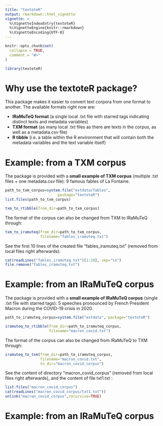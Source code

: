 ```yaml
---
title: "textoteR"
output: rmarkdown::html_vignette
vignette: >
  %\VignetteIndexEntry{textoteR}
  %\VignetteEngine{knitr::rmarkdown}
  %\VignetteEncoding{UTF-8}
---
```


```r
knitr::opts_chunk$set(
  collapse = TRUE,
  comment = "#>"
)
```

```r
library(textoteR)
```

# Why use the textoteR package?

This package makes it easier to convert text corpora from one format to another. The available formats right now are:

- **IRaMuTeQ format** (a single local .txt file with starred tags indicating distinct texts and metadata variables)
- **TXM format** (as many local .txt files as there are texts in the corpus, as well as a metadata.csv file)
- **R tibble** (i.e. a table within the R environment that will contain both the metadata variables and the text variable itself)

# Example: from a TXM corpus

The package is provided with a **small example of TXM corpus** (multiple .txt files + one metadata.csv file): 9 famous fables of La Fontaine.

```r
path_to_txm_corpus=system.file("extdata/fables",
                        package="textoteR")
list.files(path_to_txm_corpus)
```


```r
txm_to_rtibble(from_dir=path_to_txm_corpus)
```

The format of the corpus can also be changed from TXM to IRaMuTeQ through:

```r
txm_to_iramuteq(from_dir=path_to_txm_corpus,
                filename="fables_iramuteq.txt")
```

See the first 10 lines of the created file "fables_iramuteq.txt" (removed from local files right afterwards):

```r
cat(readLines("fables_iramuteq.txt")[1:10], sep="\n")
file.remove("fables_iramuteq.txt")
```

# Example: from an IRaMuTeQ corpus

The package is provided with a **small example of IRaMuTeQ corpus** (single .txt file with starred tags): 5 speeches pronounced by French President Macron during the COVID-19 crisis in 2020.

```r
path_to_iramuteq_corpus=system.file("extdata", package="textoteR")
```


```r
iramuteq_to_rtibble(from_dir=path_to_iramuteq_corpus,
                    filename="macron_covid.txt")
```

The format of the corpus can also be changed from IRaMuTeQ to TXM through:

```r
iramuteq_to_txm(from_dir=path_to_iramuteq_corpus,
                filename="macron_covid.txt",
                to_dir="macron_covid_corpus")
```

See the content of directory "macron_covid_corpus" (removed from local files right afterwards), and the content of file txt1.txt :

```r
list.files("macron_covid_corpus")
cat(readLines("macron_covid_corpus/txt1.txt"))
unlink("macron_covid_corpus",recursive=TRUE)
```

# Example: from an IRaMuTeQ corpus


